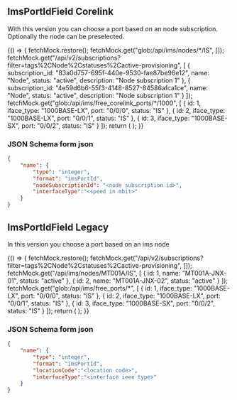 

<Meta title="Uniforms/ImsPortIdField" component={ImsPortIdField} />

## ImsPortIdField Corelink

With this version you can choose a port based on an node subscription. Optionally the node can be preselected.

<Story name="ImsPortIdFieldCorelink">
    {() => {
        fetchMock.restore();
        fetchMock.get("glob:/api/ims/nodes/*/IS", []);
        fetchMock.get("/api/v2/subscriptions?filter=tags%2CNode%2Cstatuses%2Cactive-provisioning", [
            {
                subscription_id: "83a0d757-695f-440e-9530-fae87be96e12",
                name: "Node",
                status: "active",
                description: "Node subscription 1"
            },
            {
                subscription_id: "4e59d6b6-55f3-4148-8527-84586afca1ce",
                name: "Node",
                status: "active",
                description: "Node subscription 1"
            }
        ]);
        fetchMock.get("glob:/api/ims/free_corelink_ports/*/1000", [
            { id: 1, iface_type: "1000BASE-LX", port: "0/0/0", status: "IS" },
            { id: 2, iface_type: "1000BASE-LX", port: "0/0/1", status: "IS" },
            { id: 3, iface_type: "1000BASE-SX", port: "0/0/2", status: "IS" }
        ]);
        return (
            <UserInputContainer
                stepUserInput={createForm({
                    name: {
                        type: "integer",
                        format: "imsPortId",
                        interfaceType: "1000",
                        nodeSubscriptionId: boolean("Filter on node subscription", false)
                            ? "83a0d757-695f-440e-9530-fae87be96e12"
                            : undefined
                    }
                })}
            />
        );
    }}
</Story>

### JSON Schema form json

```Json
{
    "name": {
        "type": "integer",
        "format": "imsPortId",
        "nodeSubscriptionId": "<node subscription id>",
        "interfaceType":"<speed in mbit>"
    }
}
```

## ImsPortIdField Legacy

In this version you choose a port based on an ims node

<Story name="ImsPortIdFieldLegacy">
    {() => {
        fetchMock.restore();
        fetchMock.get("/api/v2/subscriptions?filter=tags%2CNode%2Cstatuses%2Cactive-provisioning", []);
        fetchMock.get("/api/ims/nodes/MT001A/IS", [
            {
                id: 1,
                name: "MT001A-JNX-01",
                status: "active"
            },
            {
                id: 2,
                name: "MT001A-JNX-02",
                status: "active"
            }
        ]);
        fetchMock.get("glob:/api/ims/free_ports/*", [
            { id: 1, iface_type: "1000BASE-LX", port: "0/0/0", status: "IS" },
            { id: 2, iface_type: "1000BASE-LX", port: "0/0/1", status: "IS" },
            { id: 3, iface_type: "1000BASE-SX", port: "0/0/2", status: "IS" }
        ]);
        return (
            <UserInputContainer
                stepUserInput={createForm({
                    name: {
                        type: "integer",
                        format: "imsPortId",
                        locationCode: "MT001A",
                        interfaceType: "1000BASE-LX"
                    }
                })}
            />
        );
    }}
</Story>

### JSON Schema form json

```Json
{
    "name": {
        "type": "integer",
        "format": "imsPortId",
        "locationCode":"<location code>",
        "interfaceType":"<interface ieee type>"
    }
}
```
